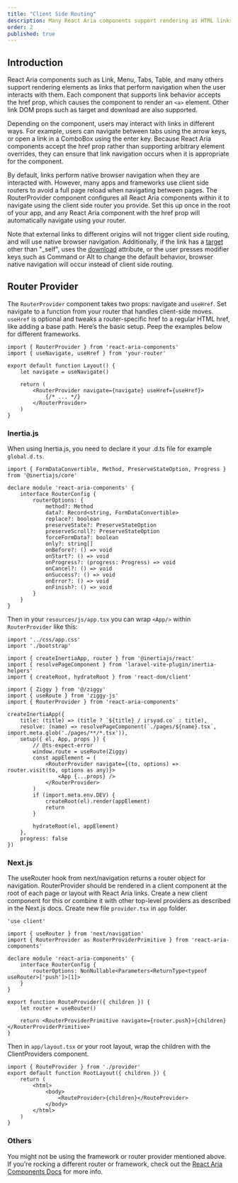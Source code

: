 ```yaml
---
title: "Client Side Routing"
description: Many React Aria components support rendering as HTML links. This page discusses how to set up your app to integrate React Aria links with your framework or client side router.
order: 2
published: true
---
```


## Introduction

React Aria components such as Link, Menu, Tabs, Table, and many others support rendering elements as links that perform navigation when the user interacts with them. Each component that supports link behavior accepts the href prop, which causes the component to render an `<a>` element. Other link DOM props such as target and download are also supported.

Depending on the component, users may interact with links in different ways. For example, users can navigate between tabs using the arrow keys, or open a link in a ComboBox using the enter key. Because React Aria components accept the href prop rather than supporting arbitrary element overrides, they can ensure that link navigation occurs when it is appropriate for the component.

By default, links perform native browser navigation when they are interacted with. However, many apps and frameworks use client side routers to avoid a full page reload when navigating between pages. The RouterProvider component configures all React Aria components within it to navigate using the client side router you provide. Set this up once in the root of your app, and any React Aria component with the href prop will automatically navigate using your router.

Note that external links to different origins will not trigger client side routing, and will use native browser navigation. Additionally, if the link has a [target](https://developer.mozilla.org/en-US/docs/Web/HTML/Element/a#target) other than "_self", uses the [download](https://developer.mozilla.org/en-US/docs/Web/HTML/Element/a#download) attribute, or the user presses modifier keys such as Command or Alt to change the default behavior, browser native navigation will occur instead of client side routing.

## Router Provider

The `RouterProvider` component takes two props: navigate and `useHref`. Set navigate to a function from your router that handles client-side moves. `useHref` is optional and tweaks a router-specific href to a regular HTML href, like adding a base path. Here’s the basic setup. Peep the examples below for different frameworks.

```tsx
import { RouterProvider } from 'react-aria-components'
import { useNavigate, useHref } from 'your-router'

export default function Layout() {
    let navigate = useNavigate()

    return (
        <RouterProvider navigate={navigate} useHref={useHref}>
            {/* ... */}
        </RouterProvider>
    )
}
```

### Inertia.js

When using Inertia.js, you need to declare it your .d.ts file for example `global.d.ts`.

```tsx
import { FormDataConvertible, Method, PreserveStateOption, Progress } from '@inertiajs/core'

declare module 'react-aria-components' {
    interface RouterConfig {
        routerOptions: {
            method?: Method
            data?: Record<string, FormDataConvertible>
            replace?: boolean
            preserveState?: PreserveStateOption
            preserveScroll?: PreserveStateOption
            forceFormData?: boolean
            only?: string[]
            onBefore?: () => void
            onStart?: () => void
            onProgress?: (progress: Progress) => void
            onCancel?: () => void
            onSuccess?: () => void
            onError?: () => void
            onFinish?: () => void
        }
    }
}
```

Then in your `resources/js/app.tsx` you can wrap `<App/>` within `RouterProvider` like this:

```tsx
import '../css/app.css'
import './bootstrap'

import { createInertiaApp, router } from '@inertiajs/react'
import { resolvePageComponent } from 'laravel-vite-plugin/inertia-helpers'
import { createRoot, hydrateRoot } from 'react-dom/client'

import { Ziggy } from '@/ziggy'
import { useRoute } from 'ziggy-js'
import { RouterProvider } from 'react-aria-components'

createInertiaApp({
    title: (title) => (title ? `${title} / irsyad.co` : title),
    resolve: (name) => resolvePageComponent(`./pages/${name}.tsx`, import.meta.glob('./pages/**/*.tsx')),
    setup({ el, App, props }) {
        // @ts-expect-error
        window.route = useRoute(Ziggy)
        const appElement = (
            <RouterProvider navigate={(to, options) => router.visit(to, options as any)}>
                <App {...props} />
            </RouterProvider>
        )
        if (import.meta.env.DEV) {
            createRoot(el).render(appElement)
            return
        }

        hydrateRoot(el, appElement)
    },
    progress: false
})
```

### Next.js

The useRouter hook from next/navigation returns a router object for navigation. RouterProvider should be rendered in a client component at the root of each page or layout with React Aria links. Create a new client component for this or combine it with other top-level providers as described in the Next.js docs.
Create new file `provider.tsx` in `app` folder.

```tsx
'use client'

import { useRouter } from 'next/navigation'
import { RouterProvider as RouterProviderPrimitive } from 'react-aria-components'

declare module 'react-aria-components' {
    interface RouterConfig {
        routerOptions: NonNullable<Parameters<ReturnType<typeof useRouter>['push']>[1]>
    }
}

export function RouteProvider({ children }) {
    let router = useRouter()

    return <RouterProviderPrimitive navigate={router.push}>{children}</RouterProviderPrimitive>
}
```

Then in `app/layout.tsx` or your root layout, wrap the children with the ClientProviders component.

```tsx
import { RouteProvider } from './provider'
export default function RootLayout({ children }) {
    return (
        <html>
            <body>
                <RouteProvider>{children}</RouteProvider>
            </body>
        </html>
    )
}
```

### Others

You might not be using the framework or router provider mentioned above. If you're rocking a different router or framework, check out the [React Aria Components Docs](https://react-spectrum.adobe.com/react-aria/routing.html) for more info.
